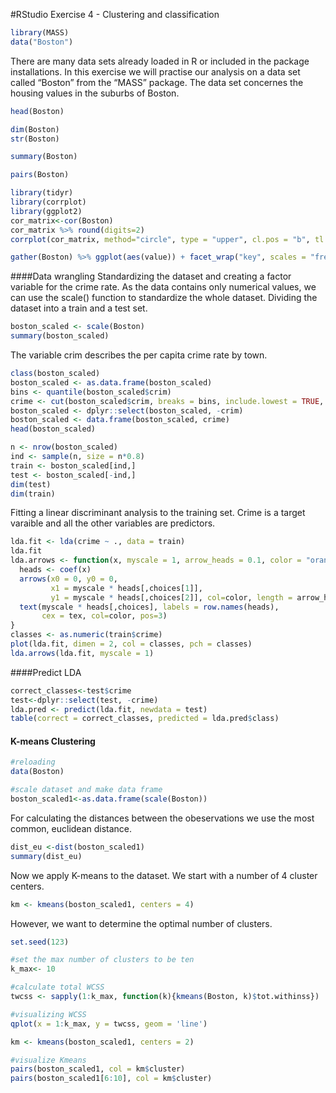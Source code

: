 #RStudio Exercise 4 - Clustering and classification

```r
library(MASS)
data("Boston")
```

There are many data sets already loaded in R or included in the package installations. In this exercise we will practise our analysis on a data set called "Boston" from the "MASS" package. 
The data set concernes the housing values in the suburbs of Boston.

```r
head(Boston)
```

```r
dim(Boston)
str(Boston)
```

```r
summary(Boston)
```

```r
pairs(Boston)
```
```r
library(tidyr)
library(corrplot)
library(ggplot2)
cor_matrix<-cor(Boston)
cor_matrix %>% round(digits=2)
corrplot(cor_matrix, method="circle", type = "upper", cl.pos = "b", tl.pos = "d", tl.cex = 0.6)
```
```r
gather(Boston) %>% ggplot(aes(value)) + facet_wrap("key", scales = "free") + geom_bar()
```

####Data wrangling 
Standardizing the dataset and creating a factor variable for the crime rate. As the data contains only numerical values, we can use the scale() function to standardize the whole dataset. Dividing the dataset into a train and a test set.

```r
boston_scaled <- scale(Boston)
summary(boston_scaled)
```
 The variable crim describes the per capita crime rate by town.
```r
class(boston_scaled)
boston_scaled <- as.data.frame(boston_scaled)
bins <- quantile(boston_scaled$crim)
crime <- cut(boston_scaled$crim, breaks = bins, include.lowest = TRUE, labels = c("low", "med_low", "med_high", "high"))
boston_scaled <- dplyr::select(boston_scaled, -crim)
boston_scaled <- data.frame(boston_scaled, crime)
head(boston_scaled)
```

```r
n <- nrow(boston_scaled)
ind <- sample(n, size = n*0.8)
train <- boston_scaled[ind,]
test <- boston_scaled[-ind,]
dim(test)
dim(train)
```

Fitting a linear discriminant analysis to the training set. Crime is a target varaible and all the other variables are predictors.

```r
lda.fit <- lda(crime ~ ., data = train)
lda.fit
lda.arrows <- function(x, myscale = 1, arrow_heads = 0.1, color = "orange", tex = 0.75, choices = c(1,2)){
  heads <- coef(x)
  arrows(x0 = 0, y0 = 0, 
         x1 = myscale * heads[,choices[1]], 
         y1 = myscale * heads[,choices[2]], col=color, length = arrow_heads)
  text(myscale * heads[,choices], labels = row.names(heads), 
       cex = tex, col=color, pos=3)
}
classes <- as.numeric(train$crime)
plot(lda.fit, dimen = 2, col = classes, pch = classes)
lda.arrows(lda.fit, myscale = 1)

```

####Predict LDA
```r
correct_classes<-test$crime
test<-dplyr::select(test, -crime)
lda.pred <- predict(lda.fit, newdata = test)
table(correct = correct_classes, predicted = lda.pred$class)
```

#### K-means Clustering

```r
#reloading
data(Boston)

#scale dataset and make data frame
boston_scaled1<-as.data.frame(scale(Boston))
```

For calculating the distances between the obeservations we use the most common, euclidean distance.

```r
dist_eu <-dist(boston_scaled1)
summary(dist_eu)
```

Now we apply K-means to the dataset. We start with a number of 4 cluster centers.
```r
km <- kmeans(boston_scaled1, centers = 4)
```
However, we want to determine the optimal number of clusters.
```r
set.seed(123)

#set the max number of clusters to be ten
k_max<- 10

#calculate total WCSS
twcss <- sapply(1:k_max, function(k){kmeans(Boston, k)$tot.withinss})

#visualizing WCSS
qplot(x = 1:k_max, y = twcss, geom = 'line')
```

```r
km <- kmeans(boston_scaled1, centers = 2)

#visualize Kmeans
pairs(boston_scaled1, col = km$cluster)
pairs(boston_scaled1[6:10], col = km$cluster)
```








